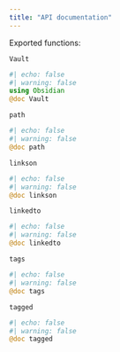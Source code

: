 ```yaml
---
title: "API documentation"
---
```


Exported functions:




`Vault` 

:::{.callout-note appearance="minimal"}
```julia
#| echo: false
#| warning: false
using Obsidian
@doc Vault
```
:::


 
`path`

:::{.callout-note appearance="minimal"}
```julia
#| echo: false
#| warning: false
@doc path
```
:::

`linkson`

:::{.callout-note appearance="minimal"}
```julia
#| echo: false
#| warning: false
@doc linkson
```
:::

`linkedto`


:::{.callout-note appearance="minimal"}
```julia
#| echo: false
#| warning: false
@doc linkedto
```
:::

`tags`

:::{.callout-note appearance="minimal"}
```julia
#| echo: false
#| warning: false
@doc tags
```
:::


`tagged`

:::{.callout-note appearance="minimal"}
```julia
#| echo: false
#| warning: false
@doc tagged
```
:::